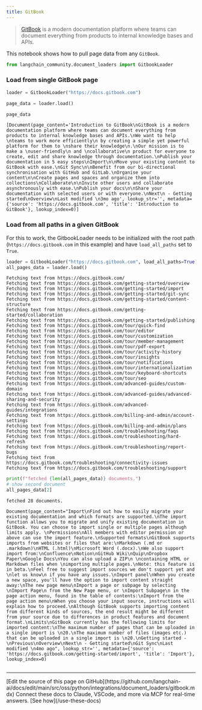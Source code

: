 ```yaml
---
title: GitBook
---
```


>[GitBook](https://docs.gitbook.com/) is a modern documentation platform where teams can document everything from products to internal knowledge bases and APIs.

This notebook shows how to pull page data from any `GitBook`.

```python
from langchain_community.document_loaders import GitbookLoader
```

### Load from single GitBook page

```python
loader = GitbookLoader("https://docs.gitbook.com")
```

```python
page_data = loader.load()
```

```python
page_data
```

```output
[Document(page_content='Introduction to GitBook\nGitBook is a modern documentation platform where teams can document everything from products to internal knowledge bases and APIs.\nWe want to help \nteams to work more efficiently\n by creating a simple yet powerful platform for them to \nshare their knowledge\n.\nOur mission is to make a \nuser-friendly\n and \ncollaborative\n product for everyone to create, edit and share knowledge through documentation.\nPublish your documentation in 5 easy steps\nImport\n\nMove your existing content to GitBook with ease.\nGit Sync\n\nBenefit from our bi-directional synchronisation with GitHub and GitLab.\nOrganise your content\n\nCreate pages and spaces and organize them into collections\nCollaborate\n\nInvite other users and collaborate asynchronously with ease.\nPublish your docs\n\nShare your documentation with selected users or with everyone.\nNext\n - Getting started\nOverview\nLast modified \n3mo ago', lookup_str='', metadata={'source': 'https://docs.gitbook.com', 'title': 'Introduction to GitBook'}, lookup_index=0)]
```

### Load from all paths in a given GitBook

For this to work, the GitbookLoader needs to be initialized with the root path (`https://docs.gitbook.com` in this example) and have `load_all_paths` set to `True`.

```python
loader = GitbookLoader("https://docs.gitbook.com", load_all_paths=True)
all_pages_data = loader.load()
```

```output
Fetching text from https://docs.gitbook.com/
Fetching text from https://docs.gitbook.com/getting-started/overview
Fetching text from https://docs.gitbook.com/getting-started/import
Fetching text from https://docs.gitbook.com/getting-started/git-sync
Fetching text from https://docs.gitbook.com/getting-started/content-structure
Fetching text from https://docs.gitbook.com/getting-started/collaboration
Fetching text from https://docs.gitbook.com/getting-started/publishing
Fetching text from https://docs.gitbook.com/tour/quick-find
Fetching text from https://docs.gitbook.com/tour/editor
Fetching text from https://docs.gitbook.com/tour/customization
Fetching text from https://docs.gitbook.com/tour/member-management
Fetching text from https://docs.gitbook.com/tour/pdf-export
Fetching text from https://docs.gitbook.com/tour/activity-history
Fetching text from https://docs.gitbook.com/tour/insights
Fetching text from https://docs.gitbook.com/tour/notifications
Fetching text from https://docs.gitbook.com/tour/internationalization
Fetching text from https://docs.gitbook.com/tour/keyboard-shortcuts
Fetching text from https://docs.gitbook.com/tour/seo
Fetching text from https://docs.gitbook.com/advanced-guides/custom-domain
Fetching text from https://docs.gitbook.com/advanced-guides/advanced-sharing-and-security
Fetching text from https://docs.gitbook.com/advanced-guides/integrations
Fetching text from https://docs.gitbook.com/billing-and-admin/account-settings
Fetching text from https://docs.gitbook.com/billing-and-admin/plans
Fetching text from https://docs.gitbook.com/troubleshooting/faqs
Fetching text from https://docs.gitbook.com/troubleshooting/hard-refresh
Fetching text from https://docs.gitbook.com/troubleshooting/report-bugs
Fetching text from https://docs.gitbook.com/troubleshooting/connectivity-issues
Fetching text from https://docs.gitbook.com/troubleshooting/support
```

```python
print(f"fetched {len(all_pages_data)} documents.")
# show second document
all_pages_data[2]
```

```output
fetched 28 documents.
```

```output
Document(page_content="Import\nFind out how to easily migrate your existing documentation and which formats are supported.\nThe import function allows you to migrate and unify existing documentation in GitBook. You can choose to import single or multiple pages although limits apply. \nPermissions\nAll members with editor permission or above can use the import feature.\nSupported formats\nGitBook supports imports from websites or files that are:\nMarkdown (.md or .markdown)\nHTML (.html)\nMicrosoft Word (.docx).\nWe also support import from:\nConfluence\nNotion\nGitHub Wiki\nQuip\nDropbox Paper\nGoogle Docs\nYou can also upload a ZIP\n \ncontaining HTML or Markdown files when \nimporting multiple pages.\nNote: this feature is in beta.\nFeel free to suggest import sources we don't support yet and \nlet us know\n if you have any issues.\nImport panel\nWhen you create a new space, you'll have the option to import content straight away:\nThe new page menu\nImport a page or subpage by selecting \nImport Page\n from the New Page menu, or \nImport Subpage\n in the page action menu, found in the table of contents:\nImport from the page action menu\nWhen you choose your input source, instructions will explain how to proceed.\nAlthough GitBook supports importing content from different kinds of sources, the end result might be different from your source due to differences in product features and document format.\nLimits\nGitBook currently has the following limits for imported content:\nThe maximum number of pages that can be uploaded in a single import is \n20.\nThe maximum number of files (images etc.) that can be uploaded in a single import is \n20.\nGetting started - \nPrevious\nOverview\nNext\n - Getting started\nGit Sync\nLast modified \n4mo ago", lookup_str='', metadata={'source': 'https://docs.gitbook.com/getting-started/import', 'title': 'Import'}, lookup_index=0)
```

```python

```

---

<Callout icon="pen-to-square" iconType="regular">
    [Edit the source of this page on GitHub](https://github.com/langchain-ai/docs/edit/main/src/oss/python/integrations/document_loaders/gitbook.mdx)
</Callout>
<Tip icon="terminal" iconType="regular">
    Connect these docs to Claude, VSCode, and more via MCP for    real-time answers. [See how](/use-these-docs)
</Tip>
